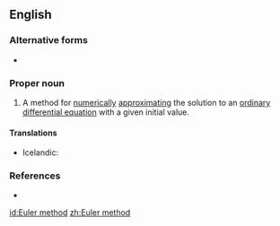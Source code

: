 ==English==

===Alternative forms===
* {{l|en|Euler's method}}

===Proper noun===
{{en-proper noun}}

# {{lb|en|differential equations}} A method for [[numerically]] [[approximating]] the solution to an [[ordinary differential equation]] with a given initial value.

====Translations====
{{trans-top|mathematical method}}
* Icelandic: {{t|is|Euler-aðferð|f}}
{{trans-mid}}
{{trans-bottom}}

===References===
* {{pedialite}}

[[id:Euler method]]
[[zh:Euler method]]